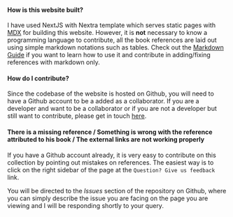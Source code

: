 #### How is this website built?

I have used NextJS with Nextra template which serves static pages with [MDX](https://mdxjs.com/) for building this website. However, it is **not** necessary to know a programming language to contribute, all the book references are laid out using simple markdown notations such as tables. Check out the [Markdown Guide](https://www.markdownguide.org/) if you want to learn how to use it and contribute in adding/fixing references with markdown only.

#### How do I contribute?

Since the codebase of the website is hosted on Github, you will need to have a Github account to be a added as a collaborator. If you are a developer and want to be a collaborator or if you are not a developer but still want to contribute, please get in touch [here](/about).

#### There is a missing reference / Something is wrong with the reference attributed to his book / The external links are not working properly

If you have a Github account already, it is very easy to contribute on this collection by pointing out mistakes on references. The easiest way is to click on the right sidebar of the page at the `Question? Give us feedback` link.

You will be directed to the _Issues_ section of the repository on Github, where you can simply describe the issue you are facing on the page you are viewing and I will be responding shortly to your query.
